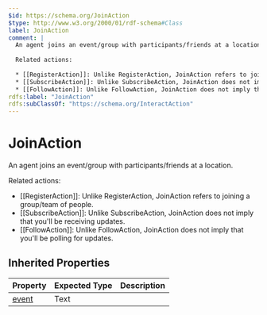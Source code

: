 ```yaml
---
$id: https://schema.org/JoinAction
$type: http://www.w3.org/2000/01/rdf-schema#Class
label: JoinAction
comment: |
  An agent joins an event/group with participants/friends at a location.
  
  Related actions:
  
  * [[RegisterAction]]: Unlike RegisterAction, JoinAction refers to joining a group/team of people.
  * [[SubscribeAction]]: Unlike SubscribeAction, JoinAction does not imply that you'll be receiving updates.
  * [[FollowAction]]: Unlike FollowAction, JoinAction does not imply that you'll be polling for updates.
rdfs:label: "JoinAction"
rdfs:subClassOf: "https://schema.org/InteractAction"
---
```


# JoinAction

An agent joins an event/group with participants/friends at a location.

Related actions:

* [[RegisterAction]]: Unlike RegisterAction, JoinAction refers to joining a group/team of people.
* [[SubscribeAction]]: Unlike SubscribeAction, JoinAction does not imply that you'll be receiving updates.
* [[FollowAction]]: Unlike FollowAction, JoinAction does not imply that you'll be polling for updates.

## Inherited Properties

| Property | Expected Type | Description |
| --- | --- | --- |
| [event](https://schema.org/event) | Text |  |
